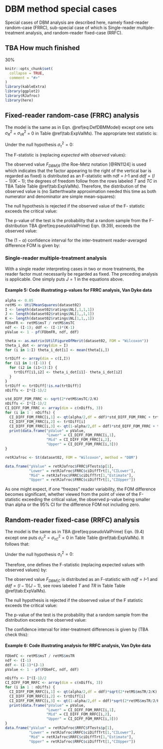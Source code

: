 # DBM method special cases {#dbm-analysis-special-cases}
Special cases of DBM analysis are described here, namely fixed-reader random-case (FRRC), sub-special case of which is Single-reader multiple-treatment analysis, and random-reader fixed-case (RRFC). 


## TBA How much finished {#dbm-analysis-special-cases-fits-how-much-finished}
30%



```r
knitr::opts_chunk$set(
  collapse = TRUE,
  comment = "#>"
)
library(kableExtra)
library(ggplot2)
library(RJafroc)
library(here)
```

## Fixed-reader random-case (FRRC) analysis {#FRRCDBMAnalysis}
The model is the same as in Eqn. \@ref(eq:DefDBMModel) except one sets $\sigma_{R}^{2}$ = $\sigma_{\tau R}^{2}$ = 0 in Table \@ref(tab:ExpValMs). The appropriate test statistic is: 

\begin{equation}
\frac{E\left ( MST \right )}{E\left ( MSTC \right )} = \frac{\sigma_{\epsilon}^{2}+\sigma_{\tau RC}^{2}+J\sigma_{\tau C}^{2}+JK\sigma_{\tau}^{2}}{\sigma_{\epsilon}^{2}+\sigma_{\tau RC}^{2}+J\sigma_{\tau C}^{2}}
\end{equation}

Under the null hypothesis $\sigma_{\tau}^{2} = 0$:

\begin{equation}
\frac{E\left ( MST \right )}{E\left ( MSTC \right )} = 1
\end{equation}

The F-statistic is (replacing *expected* with *observed* values):

\begin{equation}
F_{DBM|R}=\frac{MST}{MSTC}
(\#eq:FStatFRRC-DBM)
\end{equation}

The observed value $F_{DBM|R}$ (the Roe-Metz notation [@RN1124] is used which indicates that the factor appearing to the right of the vertical bar is regarded as fixed) is distributed as an F-statistic with $\text{ndf}$ = $I – 1$ and $ddf = (I-1)(K-1)$; the degrees of freedom follow from the rows labeled $T$ and $TC$ in TBA Table Table \@ref(tab:ExpValMs). Therefore, the distribution of the observed value is (no Satterthwaite approximation needed this time as both numerator and denominator are simple mean-squares):

\begin{equation}
F_{DBM|R} \sim F_{I-1,(I-1)(K-1)}
(\#eq:SamplingFStatFRRC)
\end{equation}

The null hypothesis is rejected if the observed value of the F- statistic exceeds the critical value:

\begin{equation}
F_{DBM|R} > F_{1-\alpha,I-1,(I-1)(K-1)}
(\#eq:NhRejectRuleFRRC)
\end{equation}

The p-value of the test is the probability that a random sample from the F-distribution TBA \@ref(eq:pseudoValPrime) Eqn. (9.39), exceeds the observed value:

\begin{equation}
p=\Pr\left ( F> F_{DBM|R} \mid F \sim F_{I-1,(I-1)(K-1)} \right )
(\#eq:pFRRC)
\end{equation}

The $(1-\alpha)$  confidence interval for the inter-treatment reader-averaged difference FOM is given by:

\begin{equation}
CI_{1-\alpha}=\left ( \theta_{i \bullet} - \theta_{i' \bullet} \right ) \pm t_{\alpha/2,(I-1)(K-1)}\sqrt{2\frac{MST}{JK}}
(\#eq:confIntervalFRRC)
\end{equation}

### Single-reader multiple-treatment analysis {#FRRCSingleReaderDBMAnalysis}
With a single reader interpreting cases in two or more treatments, the reader factor must necessarily be regarded as fixed. The preceding analysis is applicable. One simply puts $J = 1$ in the equations above. 

#### Example 5: Code illustrating p-values for FRRC analysis, Van Dyke data
```r
alpha <- 0.05
retMS <- UtilMeanSquares(dataset02)
I <- length(dataset02$ratings$NL[,1,1,1])
J <- length(dataset02$ratings$NL[1,,1,1])
K <- length(dataset02$ratings$NL[1,1,,1])
FDbmFR <- retMS$msT / retMS$msTC
ndf <- (I-1); ddf <- (I-1)*(K-1)
pValue <- 1 - pf(FDbmFR, ndf, ddf)

theta <- as.matrix(UtilFigureOfMerit(dataset02, FOM = "Wilcoxon"))
theta_i_dot <- array(dim = I)
for (i in 1:I) theta_i_dot[i] <- mean(theta[i,])

trtDiff <- array(dim = c(I,I))
for (i1 in 1:(I-1)) {    
  for (i2 in (i1+1):I) {
    trtDiff[i1,i2] <- theta_i_dot[i1]- theta_i_dot[i2]    
  }
}
trtDiff <- trtDiff[!is.na(trtDiff)]
nDiffs <- I*(I-1)/2

std_DIFF_FOM_FRRC <- sqrt(2*retMS$msTC/J/K)
nDiffs <- I*(I-1)/2
CI_DIFF_FOM_FRRC <- array(dim = c(nDiffs, 3))
for (i in 1 : nDiffs) {
  CI_DIFF_FOM_FRRC[i,1] <- qt(alpha/2,df = ddf)*std_DIFF_FOM_FRRC + trtDiff[i]
  CI_DIFF_FOM_FRRC[i,2] <- trtDiff[i]
  CI_DIFF_FOM_FRRC[i,3] <- qt(1-alpha/2,df = ddf)*std_DIFF_FOM_FRRC + trtDiff[i]
  print(data.frame("pValue" = pValue, 
                   "Lower" = CI_DIFF_FOM_FRRC[i,1], 
                   "Mid" = CI_DIFF_FOM_FRRC[i,2], 
                   "Upper" = CI_DIFF_FOM_FRRC[i,3]))
}

retRJafroc <- St(dataset02, FOM = "Wilcoxon", method = "DBM")

data.frame("pValue" = retRJafroc$FRRC$FTests$p[1],
           "Lower" = retRJafroc$FRRC$ciDiffTrt[1,"CILower"], 
           "Mid" = retRJafroc$FRRC$ciDiffTrt[1,"Estimate"], 
           "Upper" = retRJafroc$FRRC$ciDiffTrt[1,"CIUpper"])
```

As one might expect, if one "freezes" reader variability, the FOM difference becomes significant, whether viewed from the point of view of the F-statistic exceeding the critical value, the observed p-value being smaller than alpha or the 95% CI for the difference FOM not including zero. 

## Random-reader fixed-case (RRFC) analysis {#dbm-analysis-special-cases-RRFCAnalysis}
The model is the same as in TBA \@ref(eq:pseudoValPrime) Eqn. (9.4) except one puts $\sigma_C^2 = \sigma_{\tau C}^2 =0$ in Table Table \@ref(tab:ExpValMs). It follows that: 

\begin{equation}
\frac{E(MST)}{E(MSTR)}=\frac{\sigma_\epsilon^2+\sigma_{\tau RC}^2+K\sigma_{\tau R}^2+JK\sigma_{\tau}^2}{\sigma_\epsilon^2+\sigma_{\tau RC}^2+K\sigma_{\tau R}^2}
\end{equation}

Under the null hypothesis $\sigma_\tau^2 = 0$:

\begin{equation}
\frac{E(MST)}{E(MSTR)}=1
\end{equation}

Therefore, one defines the F-statistic (replacing expected values with observed values) by:

\begin{equation}
F_{DBM|C} \sim \frac{MST}{MSTR}
(\#eq:FStatRRFC-Misc)
\end{equation}

The observed value $F_{DBM|C}$ is distributed as an F-statistic with $ndf = I – 1$ and $ddf = (I-1)(J-1)$, see rows labeled $T$ and $TR$ in Table Table \@ref(tab:ExpValMs).

\begin{equation}
F_{DBM|C} \sim F_{I-1,(I-1)(J-1))}
(\#eq:SamplingFStatRRFC)
\end{equation}

The null hypothesis is rejected if the observed value of the F statistic exceeds the critical value:

\begin{equation}
F_{DBM|C} > F_{1-\alpha,I-1,(I-1)(J-1))}
(\#eq:NhRejectRuleRRFC)
\end{equation}

The p-value of the test is the probability that a random sample from the distribution exceeds the observed value:

\begin{equation}
p=\Pr\left ( F>F_{DBM|C} \mid F \sim F_{I-1,(I-1)(J-1)} \right )
(\#eq:pRRFC)
\end{equation}

The confidence interval for inter-treatment differences is given by (TBA check this):

\begin{equation}
CI_{1-\alpha}=\left ( \theta_{i \bullet} - \theta_{i' \bullet} \right ) \pm t_{\alpha/2,(I-1)(J-1)}\sqrt{2\frac{MSTR}{JK}}
(\#eq:confIntervalRRFC)
\end{equation}

#### Example 6: Code illustrating analysis for RRFC analysis, Van Dyke data

```r
FDbmFC <- retMS$msT / retMS$msTR
ndf <- (I-1)
ddf <- (I-1)*(J-1)
pValue <- 1 - pf(FDbmFC, ndf, ddf)

nDiffs <- I*(I-1)/2
CI_DIFF_FOM_RRFC <- array(dim = c(nDiffs, 3))
for (i in 1 : nDiffs) {
  CI_DIFF_FOM_RRFC[i,1] <- qt(alpha/2,df = ddf)*sqrt(2*retMS$msTR/J/K) + trtDiff[i]
  CI_DIFF_FOM_RRFC[i,2] <- trtDiff[i]
  CI_DIFF_FOM_RRFC[i,3] <- qt(1-alpha/2,df = ddf)*sqrt(2*retMS$msTR/J/K) + trtDiff[i]
  print(data.frame("pValue" = pValue, 
                   "Lower" = CI_DIFF_FOM_RRFC[i,1], 
                   "Mid" = CI_DIFF_FOM_RRFC[i,2], 
                   "Upper" = CI_DIFF_FOM_RRFC[i,3]))
}
data.frame("pValue" = retRJafroc$RRFC$FTests$p[1],
           "Lower" = retRJafroc$RRFC$ciDiffTrt[1,"CILower"], 
           "Mid" = retRJafroc$RRFC$ciDiffTrt[1,"Estimate"], 
           "Upper" = retRJafroc$RRFC$ciDiffTrt[1,"CIUpper"])
```



